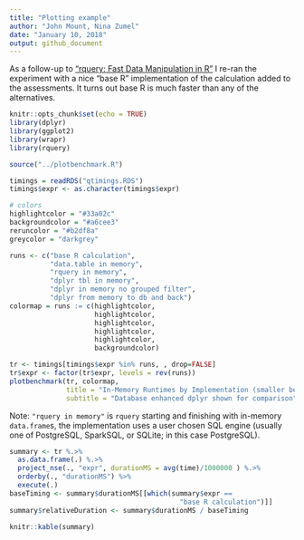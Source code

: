 ```yaml
---
title: "Plotting example"
author: "John Mount, Nina Zumel"
date: "January 10, 2018"
output: github_document
---
```


As a follow-up to ["rquery: Fast Data Manipulation in R"](http://www.win-vector.com/blog/2018/01/rquery-fast-data-manipulation-in-r/)
I re-ran the experiment with a nice "base R" implementation of the calculation
added to the assessments.  It turns out base R is much faster than any of the alternatives.

```r
knitr::opts_chunk$set(echo = TRUE)
library(dplyr)
library(ggplot2)
library(wrapr)
library(rquery)

source("../plotbenchmark.R")

timings = readRDS("qtimings.RDS")
timings$expr <- as.character(timings$expr)

# colors
highlightcolor = "#33a02c"
backgroundcolor = "#a6cee3"
reruncolor = "#b2df8a"
greycolor = "darkgrey"

```

```r



runs <- c("base R calculation",
          "data.table in memory", 
          "rquery in memory",
          "dplyr tbl in memory",
          "dplyr in memory no grouped filter",
          "dplyr from memory to db and back")
colormap = runs := c(highlightcolor,
                     highlightcolor,
                     highlightcolor,
                     highlightcolor,
                     highlightcolor,
                     backgroundcolor)

tr <- timings[timings$expr %in% runs, , drop=FALSE]
tr$expr <- factor(tr$expr, levels = rev(runs))
plotbenchmark(tr, colormap, 
              title = "In-Memory Runtimes by Implementation (smaller better)",
              subtitle = "Database enhanced dplyr shown for comparison")
```

Note: `"rquery in memory"` is `rquery` starting and finishing with in-memory 
`data.frame`s, the implementation uses a user chosen SQL engine (usually one of PostgreSQL, SparkSQL, or SQLite; in this case PostgreSQL).

```r
summary <- tr %.>% 
  as.data.frame(.) %.>%
  project_nse(., "expr", durationMS = avg(time)/1000000 ) %.>%
  orderby(., "durationMS") %>%
  execute(.)
baseTiming <- summary$durationMS[[which(summary$expr == 
                                          "base R calculation")]]
summary$relativeDuration <- summary$durationMS / baseTiming

knitr::kable(summary)

```
